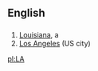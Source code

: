 ==English==

==={{Abbreviation}}===
#[[Louisiana]], a {{USstate}}
#[[Los Angeles]] (US city)

[[pl:LA]]